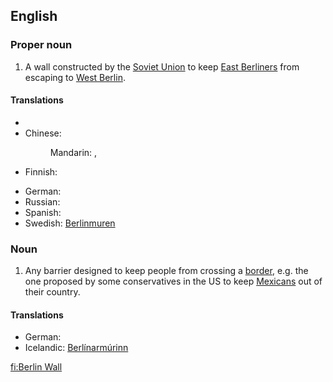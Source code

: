 {{wikipedia}}
==English==

===Proper noun===
{{en-proper noun|sg=[[Berlin]] [[wall|Wall]]}}

# A wall constructed by the [[Soviet Union]] to keep [[East Berliners]] from escaping to [[West Berlin]].

====Translations====
{{trans-top|Berlin Wall}}
* {{trreq|Catalan}}
* Chinese:
*: Mandarin: {{t|zh|柏林圍牆|sc=Hani}}, {{t|zh|柏林围墙|tr=Bólín Wéiqiáng|sc=Hani}}
* Finnish: {{t|fi|Berliinin muuri}}
{{trans-mid}}
* German: {{t|de|Berliner Mauer}}
* Russian: {{t|ru|Берлинская стена|f|tr=Berlínskaja stená|sc=Cyrl}}
* Spanish: {{t|es|Muro de Berlín|m}}
* Swedish: [[Berlinmuren]] {{c}}
{{trans-bottom}}

===Noun===
{{en-noun|sg=[[Berlin]] [[wall|Wall]]}}

# {{politics}} Any barrier designed to keep people from crossing a [[border]], e.g. the one proposed by some conservatives in the US to keep [[Mexicans]] out of their country.

====Translations====
* German: {{t-|de|Berliner Mauer|f}}
* Icelandic: [[Berlínarmúrinn]] {{m}}

[[fi:Berlin Wall]]